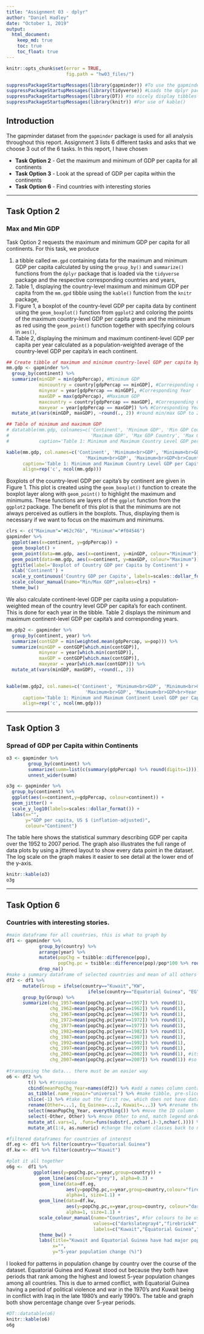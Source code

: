 ```yaml
---
title: "Assignment 03 - dplyr"
author: "Daniel Hadley"
date: "October 1, 2019"
output: 
  html_document:
    keep_md: true
    toc: true
    toc_float: true
---
```


```r
knitr::opts_chunk$set(error = TRUE,
                      fig.path = "hw03_files/")

suppressPackageStartupMessages(library(gapminder)) #To use the gapminder tibble
suppressPackageStartupMessages(library(tidyverse)) #Loads the dplyr package
suppressPackageStartupMessages(library(DT)) #to nicely display tibbles with datatable()
suppressPackageStartupMessages(library(knitr)) #For use of kable()

```

## Introduction

The gapminder dataset from the `gapminder` package is used for all analysis throughout this report.  Assignment 3 lists 6 different tasks and asks that we choose 3 out of the 6 tasks.  In this report, I have chosen

  * __Task Option 2__ - Get the maximum and minimum of GDP per capita for all continents
  * __Task Option 3__ - Look at the spread of GDP per capita within the continents
  * __Task Option 6__ - Find countries with interesting stories

***

## Task Option 2

### Max and Min GDP

Task Option 2 requests the maximum and minimum GDP per capita for all continents.  For this task, we produce

  1. a tibble called `mm.gpd` containing data for the maximum and minimum GDP per capita calculated by using the `group_by()` and `summarize()` functions from the `dplyr` package that is loaded via the `tidyverse` package and the respective corresponding countries and years,
  2. Table 1, displaying the country-level maximum and minimum GDP per capita from the `mm.gpd` tibble using the `kable()` function from the `knitr` package,
  3. Figure 1, a boxplot of the country-level GDP per capita data by continent using the `geom_boxplot()` function from `ggplot2` and coloring the points of the maximum country-level GDP per capita green and the minimum as red using the `geom_point()` function together with specifying colours in `aes()`,
  4. Table 2, displaying the minimum and maximum continent-level GDP per capita per year calculated as a population-weighted average of the country-level GDP per capita's in each continent.

```r
## Create tibble of maximum and minimum country-level GDP per capita by continent
mm.gdp <- gapminder %>%
  group_by(continent) %>%
  summarize(minGDP = min(gdpPercap), #Minimum GDP
            mincountry = country[gdpPercap == minGDP], #Corresponding Country
            minyear = year[gdpPercap == minGDP], #Corresponding Year
            maxGDP = max(gdpPercap), #Maximum GDP
            maxcountry = country[gdpPercap == maxGDP], #Corresponding Country
            maxyear = year[gdpPercap == maxGDP]) %>% #Corresponding Year
  mutate_at(vars(minGDP, maxGDP), ~round(., 2)) #round min/max GDP to 2 decimal places

## Table of minimum and maximum GDP
# datatable(mm.gdp, colnames=c('Continent', 'Minimum GDP', 'Min GDP Country', 'Min GDP Year', 
#                              'Maximum GDP', 'Max GDP Country', 'Max GDP Year'), 
#           caption='Table 1: Minimum and Maximum Country Level GDP per Capita by Continent and the corresponding countries and years')

kable(mm.gdp, col.names=c('Continent', 'Minimum<br>GDP', 'Minimum<br>GDP<br>Country', 'Minimum<br>GDP<br>Year', 
                             'Maximum<br>GDP', 'Maximum<br>GDP<br>Country', 'Maximum<br>GDP<br>Year'), 
      caption='Table 1: Minimum and Maximum Country Level GDP per Capita by Continent and the corresponding countries and years',
      align=rep('c', ncol(mm.gdp)))

```

Boxplots of the country-level GDP per capita's by continent are given in Figure 1.  This plot is created using the `geom_boxplot()` function to create the boxplot layer along with `geom_point()` to highlight the maximum and minimums.  These functions are layers of the `ggplot` function from the `ggplot2` package.  The benefit of this plot is that the minimums are not always perceived as outliers in the boxplots.  Thus, displaying them is necessary if we want to focus on the maximum and minimums.

```r
clrs <- c("Maximum"="#62c76b", "Minimum"="#f04546")
gapminder %>% 
  ggplot(aes(x=continent, y=gdpPercap)) +
  geom_boxplot() +
  geom_point(data=mm.gdp, aes(x=continent, y=minGDP, colour="Minimum")) + 
  geom_point(data=mm.gdp, aes(x=continent, y=maxGDP, colour="Maximum")) +
  ggtitle(label='Boxplot of Country GDP per Capita by Continent') +
  xlab('Continent') + 
  scale_y_continuous('Country GDP per Capita', labels=scales::dollar_format()) +
  scale_colour_manual(name="Min/Max GDP",values=clrs) +
  theme_bw()

```

We also calculate continent-level GDP per capita using a population-weighted mean of the country level GDP per capita's for each continent.  This is done for each year in the tibble.  Table 2 displays the minimum and maximum continent-level GDP per capita's and corresponding years.

```r
mm.gdp2 <- gapminder %>% 
  group_by(continent, year) %>% 
  summarize(contGDP = min(weighted.mean(gdpPercap, w=pop))) %>% 
  summarize(minGDP = contGDP[which.min(contGDP)],
            minyear = year[which.min(contGDP)],
            maxGDP = contGDP[which.max(contGDP)],
            maxyear = year[which.max(contGDP)]) %>% 
  mutate_at(vars(minGDP, maxGDP), ~round(., 2))
  

kable(mm.gdp2, col.names=c('Continent', 'Minimum<br>GDP', 'Minimum<br>GDP<br>Year', 
                             'Maximum<br>GDP', 'Maximum<br>GDP<br>Year'), 
      caption='Table 1: Minimum and Maximum Continent Level GDP per Capita and the corresponding year',
      align=rep('c', ncol(mm.gdp)))
```

---

## Task Option 3

### Spread of GDP per Capita within Continents


```r

o3 <- gapminder %>%
        group_by(continent) %>%
        summarize(summ=list(c(summary(gdpPercap) %>% round(digits=1)))) %>%
        unnest_wider(summ)

```


```r

o3g <- gapminder %>%
  group_by(continent) %>%
  ggplot(aes(x=continent,y=gdpPercap, colour=continent)) +
  geom_jitter() +
  scale_y_log10(labels=scales::dollar_format()) +
  labs(x="",
       y="GDP per capita, US $ (inflation-adjusted)",
       colour="Continent")

```

The table here shows the statistical summary describing GDP per capita over the 1952 to 2007 period. The graph also illustrates the full range of data plots by using a jittered layout to show every data point in the dataset. The log scale on the graph makes it easier to see detail at the lower end of the y-axis.

```r

knitr::kable(o3)
o3g

```

---

## Task Option 6

### Countries with interesting stories.

```r

#main dataframe for all countries, this is what to graph by
df1 <- gapminder %>%
            group_by(country) %>%
            arrange(year) %>%
            mutate(popChg = tsibble::difference(pop),
                   popChg.pc = tsibble::difference(pop)/pop*100 %>% round(digits=1)) %>%
            drop_na() 
#make a summary dataframe of selected countries and mean of all others
df2 <- df1 %>%
      mutate(Group = ifelse(country=="Kuwait","KW", 
                              ifelse(country=="Equatorial Guinea", "EG", "All"))) %>%
      group_by(Group) %>%
      summarize(chg_1957=mean(popChg.pc[year==1957]) %>% round(1),
                chg_1962=mean(popChg.pc[year==1962]) %>% round(1),
                chg_1967=mean(popChg.pc[year==1967]) %>% round(1),
                chg_1972=mean(popChg.pc[year==1972]) %>% round(1),
                chg_1977=mean(popChg.pc[year==1977]) %>% round(1),
                chg_1982=mean(popChg.pc[year==1982]) %>% round(1),
                chg_1987=mean(popChg.pc[year==1987]) %>% round(1),
                chg_1992=mean(popChg.pc[year==1992]) %>% round(1),
                chg_1997=mean(popChg.pc[year==1997]) %>% round(1),
                chg_2002=mean(popChg.pc[year==2002]) %>% round(1), #its too wide for side-by-side
                chg_2007=mean(popChg.pc[year==2007]) %>% round(1)) #so must transpose below
    
#transposing the data... there must be an easier way
o6 <- df2 %>%
        t() %>% #transpose
        cbind(meanPopChg_Year=names(df2)) %>% #add a names column containing the years
        as_tibble(.name_repair="universal") %>% #make tibble, pre-slice because slice only works on tibble
        slice(-1) %>% #take out the first row, which does not have data
        rename(Other=...1, Eq_Guinea=...2, Kuwait=...3) %>% #rename the other columns
        select(meanPopChg_Year, everything()) %>% #move the ID column to the left
        select(-Other, Other) %>% #move Other to end, match legend order
        mutate_at(.vars=1, .funs=funs(substr(.,nchar(.)-3,nchar(.)))) %>% #keep just the year
        mutate_at(1:4, as.numeric) #change the column classes back to numeric

```

```r


#filtered dataframes for countries of interest
df.eg <- df1 %>% filter(country=="Equatorial Guinea")
df.kw <- df1 %>% filter(country=="Kuwait")

#plot it all together
o6g <-  df1 %>%
          ggplot(aes(y=popChg.pc,x=year,group=country)) +
            geom_line(aes(colour="grey"), alpha=0.3) +
            geom_line(data=df.eg, 
                      aes(y=popChg.pc,x=year,group=country,colour="firebrick4"),  
                      alpha=1, size=1.1) +
            geom_line(data=df.kw, 
                      aes(y=popChg.pc,x=year,group=country, colour="darkslategray4"), 
                      alpha=1, size=1.1) +
            scale_colour_manual(name="Countries", #for colours to be used in legend they need to be called in aes() within geom() functions
                                values=c("darkslategray4","firebrick4","grey"), #order apprently needs to be in reverse of when called
                                labels=c("Kuwait","Equatorial Guinea","Other")) + 
            theme_bw() +
            labs(title="Kuwait and Equatorial Guinea have had major population \n fluctuations due to armed conflict",
                 x="",
                 y="5-year population change (%)")
```

I looked for patterns in population change by country over the course of the dataset. Equatorial Guinea and Kuwait stood out because they both have periods that rank among the highest and lowest 5-year population changes among all countries. This is due to armed conflict, with Equatorial Guinea having a period of political violence and war in the 1970's and Kuwait being in conflict with Iraq in the late 1980's and early 1990's. The table and graph both show percentage change over 5-year periods.

```r
#DT::datatable(o6)
knitr::kable(o6)
o6g

```

